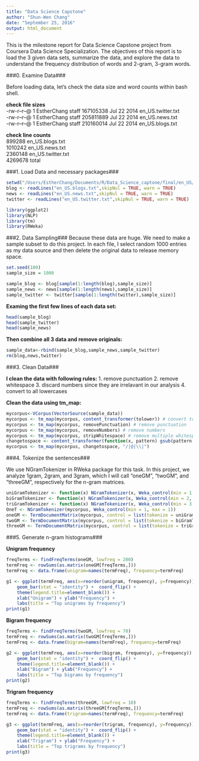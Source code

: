 ```yaml
---
title: "Data Science Capstone"
author: "Shun-Wen Chang"
date: "September 25, 2016"
output: html_document
---
```


This is the milestone report for Data Science Capstone project from Coursera Data Science Specialization. The objectives of this report is to load the 3 given data sets, summarize the data, and explore the data to understand the frequency distribution of words and 2-gram, 3-gram words.

###0. Examine Data###

Before loading data, let's check the data size and word counts within bash shell.

**check file sizes**<br>
-rw-r--r--@ 1 EstherChang  staff  167105338 Jul 22  2014 en_US.twitter.txt<br>
-rw-r--r--@ 1 EstherChang  staff  205811889 Jul 22  2014 en_US.news.txt<br>
-rw-r--r--@ 1 EstherChang  staff  210160014 Jul 22  2014 en_US.blogs.txt<br>

**check line counts**<br>
  899288 en_US.blogs.txt<br>
 1010242 en_US.news.txt<br>
 2360148 en_US.twitter.txt<br>
 4269678 total<br>


###1. Load Data and necessary packages###

```r
setwd("/Users/EstherChang/Documents/R/Data_Science_captone/final/en_US/")
blog <- readLines("en_US.blogs.txt",skipNul = TRUE, warn = TRUE)
news <- readLines("en_US.news.txt",skipNul = TRUE, warn = TRUE)
twitter <- readLines("en_US.twitter.txt",skipNul = TRUE, warn = TRUE)

library(ggplot2)
library(NLP)
library(tm)
library(RWeka)

```


###2. Data Sampling###
Because these data are huge. We need to make a sample subset to do this project. In each file, I select random 1000 entries as my data source and then delete the original data to release memory space.

```r
set.seed(100)
sample_size = 1000

sample_blog <- blog[sample(1:length(blog),sample_size)]
sample_news <- news[sample(1:length(news),sample_size)]
sample_twitter <- twitter[sample(1:length(twitter),sample_size)]

```

**Examing the first few lines of each data set:**
```r
head(sample_blog)
head(sample_twitter)
head(sample_news)
```

**Then combine all 3 data and remove originals:**

```r

sample_data<-rbind(sample_blog,sample_news,sample_twitter)
rm(blog,news,twitter)

```

###3. Clean Data###

**I clean the data with following rules:**
1. remove punctuation
2. remove whitespace
3. discard numbers since they are irrelavant in our analysis
4. convert to all lowercases


**Clean the data using tm_map:**

```r
mycorpus<-VCorpus(VectorSource(sample_data))
mycorpus <- tm_map(mycorpus, content_transformer(tolower)) # convert to lowercase
mycorpus <- tm_map(mycorpus, removePunctuation) # remove punctuation
mycorpus <- tm_map(mycorpus, removeNumbers) # remove numbers
mycorpus <- tm_map(mycorpus, stripWhitespace) # remove multiple whitespace
changetospace <- content_transformer(function(x, pattern) gsub(pattern, " ", x))
mycorpus <- tm_map(mycorpus, changetospace, "/|@|\\|")

```

###4. Tokenize the sentences###

We use NGramTokenizer in RWeka package for this task. In this project, we analyze 1gram, 2gram, and 3gram, which I will call "oneGM", "twoGM", and "threeGM", respectively for the n-gram matrices.



```r

uniGramTokenizer <- function(x) NGramTokenizer(x, Weka_control(min = 1, max = 1))
biGramTokenizer <- function(x) NGramTokenizer(x, Weka_control(min = 2, max = 2))
triGramTokenizer <- function(x) NGramTokenizer(x, Weka_control(min = 3, max = 3))
OneT <- NGramTokenizer(mycorpus, Weka_control(min = 1, max = 1))
oneGM <- TermDocumentMatrix(mycorpus, control = list(tokenize = uniGramTokenizer))
twoGM <- TermDocumentMatrix(mycorpus, control = list(tokenize = biGramTokenizer))
threeGM <- TermDocumentMatrix(mycorpus, control = list(tokenize = triGramTokenizer))

```

###5. Generate n-gram histograms###

**Unigram frequency**

```r
freqTerms <- findFreqTerms(oneGM, lowfreq = 200)
termFreq <- rowSums(as.matrix(oneGM[freqTerms,]))
termFreq <- data.frame(unigram=names(termFreq), frequency=termFreq)

g1 <- ggplot(termFreq, aes(x=reorder(unigram, frequency), y=frequency)) +
    geom_bar(stat = "identity") +  coord_flip() +
    theme(legend.title=element_blank()) +
    xlab("Unigram") + ylab("Frequency") +
    labs(title = "Top unigrams by frequency")
print(g1)

```

**Bigram frequency**

```r
freqTerms <- findFreqTerms(twoGM, lowfreq = 70)
termFreq <- rowSums(as.matrix(twoGM[freqTerms,]))
termFreq <- data.frame(bigram=names(termFreq), frequency=termFreq)

g2 <- ggplot(termFreq, aes(x=reorder(bigram, frequency), y=frequency)) +
    geom_bar(stat = "identity") +  coord_flip() +
    theme(legend.title=element_blank()) +
    xlab("Bigram") + ylab("Frequency") +
    labs(title = "Top bigrams by frequency")
print(g2)

```

**Trigram frequency**

```r
freqTerms <- findFreqTerms(threeGM, lowfreq = 10)
termFreq <- rowSums(as.matrix(threeGM[freqTerms,]))
termFreq <- data.frame(trigram=names(termFreq), frequency=termFreq)

g3 <- ggplot(termFreq, aes(x=reorder(trigram, frequency), y=frequency)) +
    geom_bar(stat = "identity") +  coord_flip() +
    theme(legend.title=element_blank()) +
    xlab("Trigram") + ylab("Frequency") +
    labs(title = "Top trigrams by frequency")
print(g3)

```
